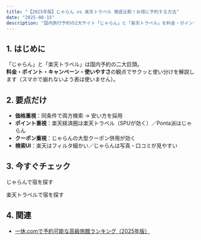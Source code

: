 ```yaml
---
title: "【2025年版】じゃらん vs 楽天トラベル 徹底比較！お得に予約する方法"
date: "2025-08-15"
description: "国内旅行予約の2大サイト「じゃらん」と「楽天トラベル」を料金・ポイント還元・キャンペーン・使いやすさの4項目で徹底比較。どちらを使えばお得かを解説します。"
---
```



## 1. はじめに

「じゃらん」と「楽天トラベル」は国内予約の二大巨頭。  
**料金・ポイント・キャンペーン・使いやすさ**の観点でサクッと使い分けを解説します（スマホで崩れないよう表は使いません）。

## 2. 要点だけ

- **価格重視**：同条件で両方検索 → 安い方を採用
- **ポイント重視**：楽天経済圏は楽天トラベル（SPUが効く）／Ponta派はじゃらん
- **クーポン重視**：じゃらんの大型クーポン併用が効く
- **検索UI**：楽天はフィルタ細かい／じゃらんは写真・口コミが見やすい

## 3. 今すぐチェック

<AffiliateLink id="jalan">じゃらんで宿を探す</AffiliateLink>

<AffiliateLink id="rakuten-travel">楽天トラベルで宿を探す</AffiliateLink>

## 4. 関連

* [一休.comで予約可能な高級旅館ランキング（2025年版）](./ikkyu-luxury-ryokan-2025) 